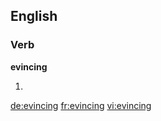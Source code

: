==English==

===Verb===
'''evincing'''

# {{third-person singular of|[[evince]]}}

[[de:evincing]]
[[fr:evincing]]
[[vi:evincing]]